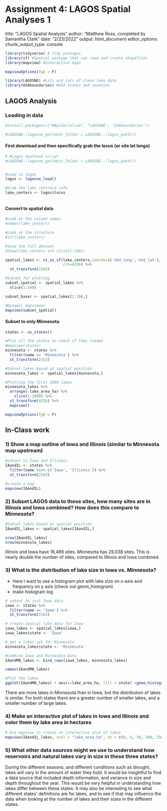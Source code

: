 # Assignment 4: LAGOS Spatial Analyses 1

title: "LAGOS Spatial Analysis"
author: "Matthew Ross, completed by Samantha Clark"
date: "2/23/2022"
output: html_document
editor_options: 
  chunk_output_type: console
  
```r
library(tidyverse) # Tidy packages
library(sf) #Spatial package that can read and create shapefiles 
library(mapview) #Interactive maps

mapviewOptions(fgb = F)

library(LAGOSNE) #Lots and lots of clean lake data
library(USAboundaries) #USA states and counties
```


## LAGOS Analysis


### Loading in data
```r
#install.packages(c("RApiSerialize", "LAGOSNE", 'USAboundaries'))

#LAGOSNE::lagosne_get(dest_folder = LAGOSNE:::lagos_path())
```


#### First download and then specifically grab the locus (or site lat longs)

```r
# #Lagos download script
#LAGOSNE::lagosne_get(dest_folder = LAGOSNE:::lagos_path())


#Load in lagos
lagos <- lagosne_load()

#Grab the lake centroid info
lake_centers <- lagos$locus



```



#### Convert to spatial data
```r
#Look at the column names
#names(lake_centers)

#Look at the structure
#str(lake_centers)

#View the full dataset
#View(lake_centers %>% slice(1:100))

spatial_lakes <- st_as_sf(lake_centers,coords=c('nhd_long','nhd_lat'),
                          crs=4326) %>%
  st_transform(2163)

#Subset for plotting
subset_spatial <- spatial_lakes %>%
  slice(1:100) 

subset_baser <- spatial_lakes[1:100,]

#Dynamic mapviewer
mapview(subset_spatial)

```


#### Subset to only Minnesota

```r
states <- us_states()

#Plot all the states to check if they loaded
#mapview(states)
minnesota <- states %>%
  filter(name == 'Minnesota') %>%
  st_transform(2163)

#Subset lakes based on spatial position
minnesota_lakes <- spatial_lakes[minnesota,]

#Plotting the first 1000 lakes
minnesota_lakes %>%
  arrange(-lake_area_ha) %>%
    slice(1:1000) %>%
  st_transform(4326) %>%
  mapview()

mapviewOptions(fgb = F)


```



## In-Class work


### 1) Show a map outline of Iowa and Illinois (similar to Minnesota map upstream)

```r

#subset to Iowa and Illinois
IAandIL <- states %>%
  filter(name %in% c('Iowa', 'Illinois')) %>%
  st_transform(2163) 

#create a map
mapview(IAandIL)

```



### 2) Subset LAGOS data to these sites, how many sites are in Illinois and Iowa combined? How does this compare to Minnesota?

```r
#Subset lakes based on spatial position
IAandIL_lakes <- spatial_lakes[IAandIL,]

nrow(IAandIL_lakes)
nrow(minnesota_lakes)
```
Illinois and Iowa have 16,466 sites. Minnesota has 29,038 sites. This is nearly double the number of sites, compared to Illinois and Iowa combined.


### 3) What is the distribution of lake size in Iowa vs. Minnesota?

- Here I want to see a histogram plot with lake size on x-axis and frequency on 
y axis (check out geom_histogram)
- make histogram log

```r
# subset to just Iowa data
iowa <- states %>%
  filter(name == 'Iowa') %>%
  st_transform(2163)

# create spatial lake data for Iowa
iowa_lakes <- spatial_lakes[iowa,]
iowa_lakes$state <- 'Iowa' 

# get a lakes set for Minnesota
minnesota_lakes$state <- 'Minnesota'

#Combine Iowa and Minnesota Data
IAandMN_lakes <- bind_rows(iowa_lakes, minnesota_lakes)

names(IAandMN_lakes)

#Plot the lakes
ggplot(IAandMN_lakes) + aes(x=lake_area_ha, fill = state) +geom_histogram()+ scale_x_log10() + ylab('Frequency') +xlab('Lake Size in Hectares') + facet_wrap(vars(state))

```


There are more lakes in Minnesota than in Iowa, but the distribution of lakes is similar. For both states there are a greater number of smaller lakes, and a smaller number of large lakes. 

### 4) Make an interactive plot of lakes in Iowa and Illinois and color them by lake area in hectares

```r
# Use mapview to create an interactive plot of lakes
mapview(IAandIL_lakes, zcol = "lake_area_ha", at = c(0, 5, 10, 100, 250, 500, 750, 1000, 5000, 10000))
```


### 5) What other data sources might we use to understand how reservoirs and natural lakes vary in size in these three states? 

During the different seasons, and different conditions such as drought, lakes will vary in the amount of water they hold. It would be insightful to find a data source that included depth information, and variance in size and depth throughout the year. This would be very helpful in understanding how lakes differ between these states. 
It may also be interesting to see what different states' definitions are for lakes, and to see if that may influence the data when looking at the number of lakes and their sizes in the different states.
